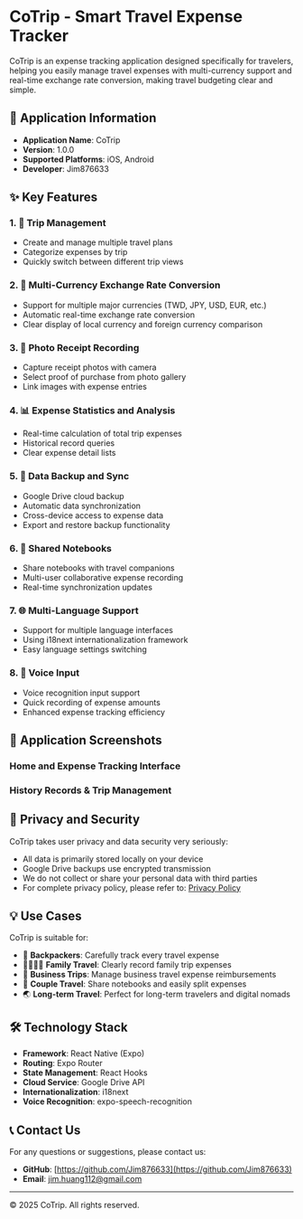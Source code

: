 
# CoTrip - Smart Travel Expense Tracker

CoTrip is an expense tracking application designed specifically for travelers, helping you easily manage travel expenses with multi-currency support and real-time exchange rate conversion, making travel budgeting clear and simple.

## 📱 Application Information

- **Application Name**: CoTrip
- **Version**: 1.0.0
- **Supported Platforms**: iOS, Android
- **Developer**: Jim876633

## ✨ Key Features

### 1. 🧳 Trip Management

- Create and manage multiple travel plans
- Categorize expenses by trip
- Quickly switch between different trip views

### 2. 💱 Multi-Currency Exchange Rate Conversion

- Support for multiple major currencies (TWD, JPY, USD, EUR, etc.)
- Automatic real-time exchange rate conversion
- Clear display of local currency and foreign currency comparison

### 3. 📸 Photo Receipt Recording

- Capture receipt photos with camera
- Select proof of purchase from photo gallery
- Link images with expense entries

### 4. 📊 Expense Statistics and Analysis

- Real-time calculation of total trip expenses
- Historical record queries
- Clear expense detail lists

### 5. 💾 Data Backup and Sync

- Google Drive cloud backup
- Automatic data synchronization
- Cross-device access to expense data
- Export and restore backup functionality

### 6. 👥 Shared Notebooks

- Share notebooks with travel companions
- Multi-user collaborative expense recording
- Real-time synchronization updates

### 7. 🌐 Multi-Language Support

- Support for multiple language interfaces
- Using i18next internationalization framework
- Easy language settings switching

### 8. 🎤 Voice Input

- Voice recognition input support
- Quick recording of expense amounts
- Enhanced expense tracking efficiency

## 📸 Application Screenshots

### Home and Expense Tracking Interface

<Block block>
  <ImgBlock src={home_1} />
  <ImgBlock src={home_2} />
  <ImgBlock src={home_3} />
</Block>

<Block block>
  <ImgBlock src={home_4} />
  <ImgBlock src={home_5} />
</Block>

### History Records & Trip Management

<Block block>
  <ImgBlock src={expense} />
  <ImgBlock src={trip} />
</Block>

## 🔐 Privacy and Security

CoTrip takes user privacy and data security very seriously:

- All data is primarily stored locally on your device
- Google Drive backups use encrypted transmission
- We do not collect or share your personal data with third parties
- For complete privacy policy, please refer to: [Privacy Policy](/privacy)

## 💡 Use Cases

CoTrip is suitable for:

- 📍 **Backpackers**: Carefully track every travel expense
- 👨‍👩‍👧‍👦 **Family Travel**: Clearly record family trip expenses
- 💼 **Business Trips**: Manage business travel expense reimbursements
- 👫 **Couple Travel**: Share notebooks and easily split expenses
- 🌏 **Long-term Travel**: Perfect for long-term travelers and digital nomads

## 🛠️ Technology Stack

- **Framework**: React Native (Expo)
- **Routing**: Expo Router
- **State Management**: React Hooks
- **Cloud Service**: Google Drive API
- **Internationalization**: i18next
- **Voice Recognition**: expo-speech-recognition

## 📞 Contact Us

For any questions or suggestions, please contact us:

- **GitHub**: [https://github.com/Jim876633](https://github.com/Jim876633)
- **Email**: jim.huang112@gmail.com

---

© 2025 CoTrip. All rights reserved.
